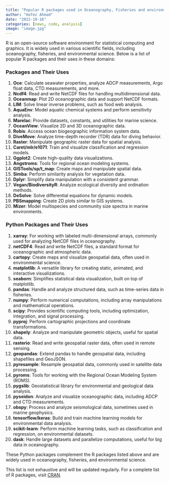 ```yaml
---
title: "Popular R packages used in Oceanography, Fisheries and environmental science"
author: "Hafez Ahmad"
date: "2022-10-16"
categories: [news, code, analysis]
image: "image.jpg"
---
```


R is an open-source software environment for statistical computing and graphics. It is widely used in various scientific fields, including oceanography, fisheries, and environmental science. Below is a list of popular R packages and their uses in these domains:

### Packages and Their Uses

1. **Oce**: Calculate seawater properties, analyze ADCP measurements, Argo float data, CTD measurements, and more.
2. **Ncdf4**: Read and write NetCDF files for handling multidimensional data.
3. **Oceanmap**: Plot 2D oceanographic data and support NetCDF formats.
4. **LIM**: Solve linear inverse problems, such as food web analysis.
5. **AquaEnv**: Model aquatic chemical systems and perform sensitivity analysis.
6. **Marelac**: Provide datasets, constants, and utilities for marine science.
7. **OceanView**: Visualize 2D and 3D oceanographic data.
8. **Robis**: Access ocean biogeographic information system data.
9. **DiveMove**: Analyze time-depth recorder (TDR) data for diving behavior.
10. **Raster**: Manipulate geographic raster data for spatial analysis.
11. **Caret/mlr/e1071**: Train and visualize classification and regression models.
12. **Ggplot2**: Create high-quality data visualizations.
13. **Angstroms**: Tools for regional ocean modeling systems.
14. **GISTools/sp/t_map**: Create maps and manipulate spatial data.
15. **Simba**: Perform similarity analysis for vegetation data.
16. **Dplyr**: Simplify data manipulation with a consistent grammar.
17. **Vegan/BiodiversityR**: Analyze ecological diversity and ordination methods.
18. **DeSolve**: Solve differential equations for dynamic models.
19. **PBSmapping**: Create 2D plots similar to GIS systems.
20. **Mizer**: Model multispecies and community size spectra in marine environments.

### Python Packages and Their Uses

1. **xarray**: For working with labeled multi-dimensional arrays, commonly used for analyzing NetCDF files in oceanography.
2. **netCDF4**: Read and write NetCDF files, a standard format for oceanographic and atmospheric data.
3. **cartopy**: Create maps and visualize geospatial data, often used in environmental science.
4. **matplotlib**: A versatile library for creating static, animated, and interactive visualizations.
5. **seaborn**: Simplifies statistical data visualization, built on top of matplotlib.
6. **pandas**: Handle and analyze structured data, such as time-series data in fisheries.
7. **numpy**: Perform numerical computations, including array manipulations and mathematical operations.
8. **scipy**: Provides scientific computing tools, including optimization, integration, and signal processing.
9. **pyproj**: Perform cartographic projections and coordinate transformations.
10. **shapely**: Analyze and manipulate geometric objects, useful for spatial data.
11. **rasterio**: Read and write geospatial raster data, often used in remote sensing.
12. **geopandas**: Extend pandas to handle geospatial data, including shapefiles and GeoJSON.
13. **pyresample**: Resample geospatial data, commonly used in satellite data processing.
14. **pyroms**: Tools for working with the Regional Ocean Modeling System (ROMS).
15. **pygslib**: Geostatistical library for environmental and geological data analysis.
16. **pyseidon**: Analyze and visualize oceanographic data, including ADCP and CTD measurements.
17. **obspy**: Process and analyze seismological data, sometimes used in marine geophysics.
18. **tensorflow/keras**: Build and train machine learning models for environmental data analysis.
19. **scikit-learn**: Perform machine learning tasks, such as classification and regression, on environmental datasets.
20. **dask**: Handle large datasets and parallelize computations, useful for big data in oceanography.

These Python packages complement the R packages listed above and are widely used in oceanography, fisheries, and environmental science.

This list is not exhaustive and will be updated regularly. For a complete list of R packages, visit [CRAN](https://cran.r-project.org/web/packages/available_packages_by_name.html).


